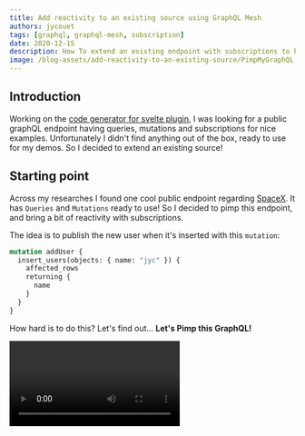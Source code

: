 ```yaml
---
title: Add reactivity to an existing source using GraphQL Mesh
authors: jycouet
tags: [graphql, graphql-mesh, subscription]
date: 2020-12-15
description: How To extend an existing endpoint with subscriptions to bring reactivity to your application.
image: /blog-assets/add-reactivity-to-an-existing-source/PimpMyGraphQL.jpg
---
```


## Introduction

Working on the [code generator for svelte plugin](https://github.com/ticruz38/graphql-codegen-svelte-apollo), I was looking for a public graphQL endpoint having queries, mutations and subscriptions for nice examples.
Unfortunately I didn't find anything out of the box, ready to use for my demos. So I decided to extend an existing source!

## Starting point

Across my researches I found one cool public endpoint regarding [SpaceX](https://api.spacex.land/graphql). It has `Queries` and `Mutations` ready to use!
So I decided to pimp this endpoint, and bring a bit of reactivity with subscriptions.

The idea is to publish the new user when it's inserted with this `mutation`:

```graphql
mutation addUser {
  insert_users(objects: { name: "jyc" }) {
    affected_rows
    returning {
      name
    }
  }
}
```

<Callout emoji="🏎">How hard is to do this? Let's find out... **Let's Pimp this GraphQL!**</Callout>

<Video src="/blog-assets/add-reactivity-to-an-existing-source/PimpMyGraphQL.webm" title="Pimp my graphQL" />

## Implementation

Multiple ways are possible!

<details>
  <summary>Spoiler alert</summary>
  Thanks to `graphql-mesh`, it's dead easy! 🚀🚀🚀
</details>

### 1. Create a new repo

```sh
mkdir newRepo
cd newRepo
yarn init
```

### 2. Add `graphql-mesh` packages

```sh
yarn add @graphql-mesh/cli @graphql-mesh/graphql @graphql-mesh/transform-resolvers-composition graphql
```

### 3. Add `.meshrc.yaml` file in the root folder with

```yaml filename=".meshrc.yaml"
sources:
  - name: spacexGQL
    handler:
      graphql:
        endpoint: https://api.spacex.land/graphql/

additionalTypeDefs: |
  extend type Subscription {
    usersAdded: [users]
  }

transforms:
  - resolversComposition:
      - resolver: 'Mutation.insert_users'
        composer: ./src/composition/insert_user

additionalResolvers:
  - type: Subscription
    field: usersAdded
    pubsubTopic: usersAdded
```

Where I

- declare the graphQL source
- extend `Subscription` to listen to user added users
- compose the existing `Mutation.insert_users`

### 4. Add `./src/composition/insert_user.js` file with all the logic for this new mutation composition.

```js filename="insert_user.js"
module.exports = next => async (root, args, context, info) => {
  // add returning.id to the selection
  info.operation.selectionSet.selections[0].selectionSet.selections.push({
    kind: 'Field',
    name: {
      kind: 'Name',
      value: 'returning'
    },
    arguments: [],
    directives: [],
    selectionSet: {
      kind: 'SelectionSet',
      selections: [
        {
          kind: 'Field',
          name: {
            kind: 'Name',
            value: 'id'
          },
          arguments: [],
          directives: []
        }
      ]
    }
  })

  // send the mutation to the graphQL source
  const result = await next(root, args, context, info)

  // select returned ids
  const ids = result.returning.map(c => c.id)

  // Query users enforcing fields to return
  const responseUser = await context.spacexGQL.apiQuery.users(
    {
      where: { id: { _in: ids } }
    },
    {
      fields: {
        id: true,
        name: true,
        rocket: true,
        timestamp: true,
        twitter: true
      }
    }
  )

  // publish new users
  context.pubsub.publish('usersAdded', responseUser)

  return result
}
```

That's it!

## Wrap up

- Extending an endpoint with subscription is easy! _Thx to tooling._

- You can find the source on [GitHub](https://github.com/jycouet/space-x-land-with-sub)

- You see all this in action directly in the [playground](https://space-x-land-with-sub.herokuapp.com)

I'm now ready to work on the demo for [**Svelte Codegen**](https://github.com/ticruz38/graphql-codegen-svelte-apollo)! Stay tunned ;)

[@jycouet](https://twitter.com/jycouet)

<Callout>Special thanks to [n1ru4l](https://twitter.com/n1rual) who helped me find the nicest way to do it ;)</Callout>
